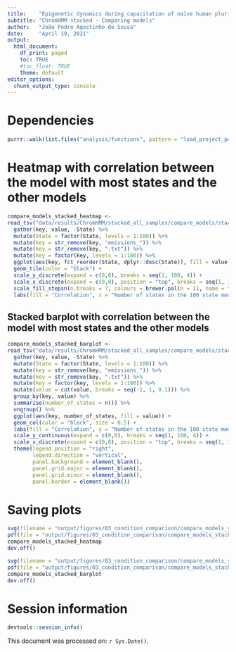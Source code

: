 ```yaml
---
title:    "Epigenetic dynamics during capacitation of naïve human pluripotent stem cells"
subtitle: "ChromHMM stacked - Comparing models"
author:   "João Pedro Agostinho de Sousa"
date:     "April 19, 2021"
output:
  html_document:
    df_print: paged
    toc: TRUE
    #toc_float: TRUE
    theme: default
editor_options:
  chunk_output_type: console
---
```


# Dependencies
```r

purrr::walk(list.files("analysis/functions", pattern = "load_project_packages", full.names = T), source)

```

# Heatmap with correlation between the model with most states and the other models
```r

compare_models_stacked_heatmap <- 
read_tsv("data/results/ChromHMM/stacked_all_samples/compare_models/stacked_all_samples_1_to_100.txt") %>%
  gather(key, value, -State) %>% 
  mutate(State = factor(State, levels = 1:100)) %>% 
  mutate(key = str_remove(key, "emissions_")) %>%
  mutate(key = str_remove(key, ".txt")) %>%
  mutate(key = factor(key, levels = 1:100)) %>%
  ggplot(aes(key, fct_reorder(State, dplyr::desc(State)), fill = value)) +
  geom_tile(color = "black") +
  scale_y_discrete(expand = c(0,0), breaks = seq(1, 100, 4)) +
  scale_x_discrete(expand = c(0,0), position = "top", breaks = seq(1, 100, 4)) +
  scale_fill_stepsn(n.breaks = 7, colours = brewer.pal(n = 11, name = "RdYlBu")[c(1, 2, 3, 5, 6, 7, 9, 10, 11)]) +
  labs(fill = "Correlation", x = "Number of states in the 100 state model", y = "Model")

```

## Stacked barplot with correlation between the model with most states and the other models
```r

compare_models_stacked_barplot <- 
read_tsv("data/results/ChromHMM/stacked_all_samples/compare_models/stacked_all_samples_1_to_100.txt") %>% 
  gather(key, value, -State) %>% 
  mutate(State = factor(State, levels = 1:100)) %>% 
  mutate(key = str_remove(key, "emissions_")) %>%
  mutate(key = str_remove(key, ".txt")) %>%
  mutate(key = factor(key, levels = 1:100)) %>%
  mutate(value = cut(value, breaks = seq(-1, 1, 0.1))) %>%
  group_by(key, value) %>%
  summarise(number_of_states = n()) %>%
  ungroup() %>% 
  ggplot(aes(key, number_of_states, fill = value)) +
  geom_col(color = "black", size = 0.5) +
  labs(fill = "Correlation", y = "Number of states in the 100 state model", x = "Model") +
  scale_y_continuous(expand = c(0,0), breaks = seq(1, 100, 4)) +
  scale_x_discrete(expand = c(0,0), position = "top", breaks = seq(1, 100, 4)) +
  theme(legend.position = "right",
        legend.direction = "vertical",
        panel.background = element_blank(),
        panel.grid.major = element_blank(),
        panel.grid.minor = element_blank(),
        panel.border = element_blank()) 

```

# Saving plots
```r

svg(filename = "output/figures/03_condition_comparison/compare_models_stacked_1.svg", width = 8, height = 5)
pdf(file = "output/figures/03_condition_comparison/compare_models_stacked_1.pdf", width = 8, height = 5)
compare_models_stacked_heatmap
dev.off()

svg(filename = "output/figures/03_condition_comparison/compare_models_stacked_2.svg", width = 8, height = 5)
pdf(file = "output/figures/03_condition_comparison/compare_models_stacked_2.pdf", width = 8, height = 5)
compare_models_stacked_barplot
dev.off()

```

# Session information
```r

devtools::session_info()

```

This document was processed on: `r Sys.Date()`.